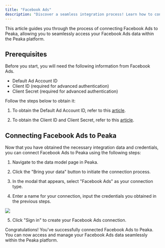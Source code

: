 ```yaml
---
title: "Facebook Ads"
description: "Discover a seamless integration process! Learn how to connect Facebook Ads to Peaka effortlessly for streamlined transactions."
---
```


This article guides you through the process of connecting Facebook Ads to Peaka, allowing you to seamlessly access your Facebook Ads data within the Peaka platform.

## Prerequisites

Before you start, you will need the following information from Facebook Ads.

- Default Ad Account ID
- Client ID (required for advanced authentication)
- Client Secret (required for advanced authentication)

Follow the steps below to obtain it:

1. To obtain the Default Ad Account ID, refer to this [article](https://www.facebook.com/business/help/1492627900875762).

2. To obtain the Client ID and Client Secret, refer to this [article](https://developers.facebook.com/docs/facebook-login/guides/advanced/manual-flow/#confirm).

## Connecting Facebook Ads to Peaka

Now that you have obtained the necessary integration data and credentials, you can connect Facebook Ads to Peaka using the following steps:

1. Navigate to the data model page in Peaka.

2. Click the "Bring your data" button to initiate the connection process.

3. In the modal that appears, select "Facebook Ads" as your connection type.

4. Enter a name for your connection, input the credentials you obtained in the previous steps.

<img src="https://cdn.peaka.com/integrations/facebook-ads-1.png" />

5. Click "Sign in" to create your Facebook Ads connection.

Congratulations! You've successfully connected Facebook Ads to Peaka. You can now access and manage your Facebook Ads data seamlessly within the Peaka platform.

